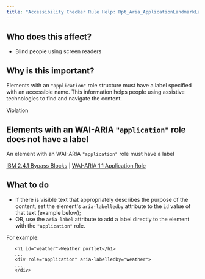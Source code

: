 ```yaml
---
title: "Accessibility Checker Rule Help: Rpt_Aria_ApplicationLandmarkLabel"
---
```


<div className="toolHelp">
<Row>
<Column colLg={5} colMd={3} colSm={4} className="toolLeft">

## Who does this affect?

* Blind people using screen readers

## Why is this important?

Elements with an `"application"` role structure must have a label specified with an accessible name. This information helps people using assistive technologies to find and navigate the content.


</Column>
<Column colLg={11} colMd={5} colSm={4} className="toolMain">

<div id="locLevel" className="level-violation">Violation</div>

## Elements with an WAI-ARIA `"application"` role does not have a label
An element with an WAI-ARIA `"application"` role must have a label

[IBM 2.4.1 Bypass Blocks](http://www.ibm.com/able/guidelines/ci162/bypass_blocks.html) | [WAI-ARIA 1.1 Application Role](https://www.w3.org/TR/wai-aria-1.1/#application)

<div id="locSnippet"></div>

## What to do

* If there is visible text that appropriately describes the purpose of the content, set the element's `aria-labelledby` attribute to the `id` value of that text (example below);
* OR, use the `aria-label` attribute to add a label directly to the element with the `"application"` role.

For example:
```
   <h1 id="weather">Weather portlet</h1>
   ...
   <div role="application" aria-labelledby="weather">
   ...
   </div>
   ```


</Column>
</Row>
</div>

